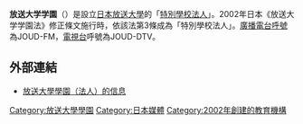 {{unreferenced|time=2019-08-30T23:44:09+00:00}}
{{japanese|japanese=放送大学学園|kana=ほうそうだいがくがくえん|romaji=Hōsō Daigaku Gakuen}}
'''放送大学学園'''（'''{{lang-ja|ほうそうだいがくがくえん}}'''）是設立[[日本|日本]][[放送大學|放送大學]]的「[[特別學校法人|特別學校法人]]」。2002年日本《放送大学学園法》修正條文施行時，依該法第3條成為「特別學校法人」。[[廣播電台|廣播電台]][[呼號|呼號]]為JOUD-FM，[[電視台|電視台]]呼號為JOUD-DTV。

== 外部連結 ==
*[http://www.ouj.ac.jp/hp/osirase/index.html 放送大學學園（法人）的信息] {{Wayback|url=http://www.ouj.ac.jp/hp/osirase/index.html |date=20110205075553 }}

{{日本教育小作品}}
{{幕張新都心}}
{{特殊法人}}
{{Authority control}}
[[Category:放送大學學園|Category:放送大學學園]]
[[Category:日本媒體|Category:日本媒體]]
[[Category:2002年創建的教育機構|Category:2002年創建的教育機構]]